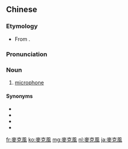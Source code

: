 {{also|麦克风}}
==Chinese==
{{zh-forms|s=麦克风|gloss=-}}

===Etymology===
* From {{etyl|en|zh}} {{m|en|microphone}}.

===Pronunciation===
{{zh-pron
|m=màikèfēng
|c=mak6 hak1 fung1
|cat=n
}}

===Noun===
{{zh-noun}}

# [[microphone]]

====Synonyms====
* {{zh-l|話筒}}
* {{zh-l|傳聲器}}
* {{zh-l|微音器}}
* {{zh-l|擴音器}}

[[fr:麥克風]]
[[ko:麥克風]]
[[mg:麥克風]]
[[nl:麥克風]]
[[ja:麥克風]]